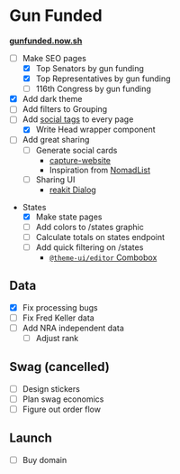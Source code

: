 # Gun Funded

[**gunfunded.now.sh**](https://gunfunded.now.sh)

- [ ] Make SEO pages
  - [x] Top Senators by gun funding
  - [x] Top Representatives by gun funding
  - [ ] 116th Congress by gun funding
- [x] Add dark theme
- [ ] Add filters to Grouping
- [ ] Add [social tags](https://github.com/zeit/next-site/blob/master/components/social-meta.js) to every page
  - [x] Write Head wrapper component
- [ ] Add great sharing
  - [ ] Generate social cards
    - [capture-website](https://github.com/sindresorhus/capture-website)
    - Inspiration from [NomadList](https://levels.io/phantomjs-social-media-share-pictures/)
  - [ ] Sharing UI
    - [reakit Dialog](https://reakit.io/docs/dialog/)
- States
  - [x] Make state pages
  - [ ] Add colors to /states graphic
  - [ ] Calculate totals on states endpoint
  - [ ] Add quick filtering on /states
    - [`@theme-ui/editor` Combobox](https://github.com/system-ui/theme-ui/blob/master/packages/editor/src/Combobox.js)

## Data

- [x] Fix processing bugs
- [ ] Fix Fred Keller data
- [ ] Add NRA independent data
  - [ ] Adjust rank

## Swag (cancelled)

- [ ] Design stickers
- [ ] Plan swag economics
- [ ] Figure out order flow

## Launch

- [ ] Buy domain
